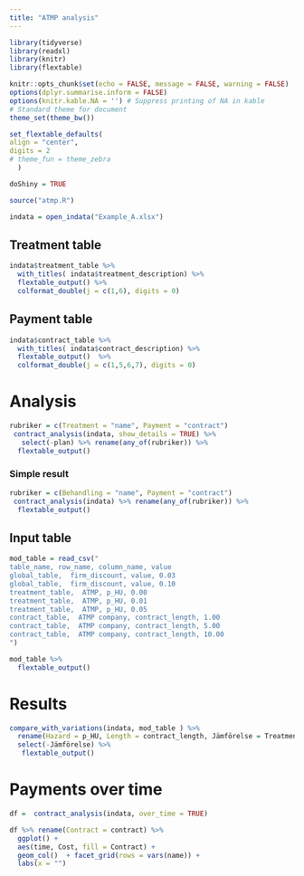 ```yaml
---
title: "ATMP analysis"
---
```


```r
library(tidyverse)
library(readxl)
library(knitr)
library(flextable)

knitr::opts_chunk$set(echo = FALSE, message = FALSE, warning = FALSE)
options(dplyr.summarise.inform = FALSE)
options(knitr.kable.NA = '') # Suppress printing of NA in kable
# Standard theme for document 
theme_set(theme_bw()) 

set_flextable_defaults(
align = "center",
digits = 2
# theme_fun = theme_zebra
  )

doShiny = TRUE

source("atmp.R")

indata = open_indata("Example_A.xlsx")

```

## Treatment table

```r
indata$treatment_table %>% 
  with_titles( indata$treatment_description) %>% 
  flextable_output() %>% 
  colformat_double(j = c(1,6), digits = 0) 
```

## Payment table

```r
indata$contract_table %>% 
  with_titles( indata$contract_description) %>% 
  flextable_output()  %>% 
  colformat_double(j = c(1,5,6,7), digits = 0) 
```

# Analysis

```r
rubriker = c(Treatment = "name", Payment = "contract")
 contract_analysis(indata, show_details = TRUE) %>% 
   select(-plan) %>% rename(any_of(rubriker)) %>% 
  flextable_output() 
```

### Simple result

```r
rubriker = c(Behandling = "name", Payment = "contract")
 contract_analysis(indata) %>% rename(any_of(rubriker)) %>% 
  flextable_output() 
```

## Input table

```r
mod_table = read_csv("
table_name, row_name, column_name, value 
global_table,  firm_discount, value, 0.03
global_table,  firm_discount, value, 0.10
treatment_table,  ATMP, p_HU, 0.00
treatment_table,  ATMP, p_HU, 0.01
treatment_table,  ATMP, p_HU, 0.05
contract_table,  ATMP company, contract_length, 1.00
contract_table,  ATMP company, contract_length, 5.00
contract_table,  ATMP company, contract_length, 10.00
")

mod_table %>% 
  flextable_output() 
```

# Results

```r
compare_with_variations(indata, mod_table ) %>% 
  rename(Hazard = p_HU, Length = contract_length, Jämförelse = Treatments, Costdiff. = Cost, QALYdiff. = QALY)  %>% rename(firm_discount = value) %>% 
  select(-Jämförelse) %>% 
   flextable_output()  
```


# Payments over time

```r
df =  contract_analysis(indata, over_time = TRUE) 

df %>% rename(Contract = contract) %>% 
  ggplot() + 
  aes(time, Cost, fill = Contract) + 
  geom_col()  + facet_grid(rows = vars(name)) +
  labs(x = "")
```


